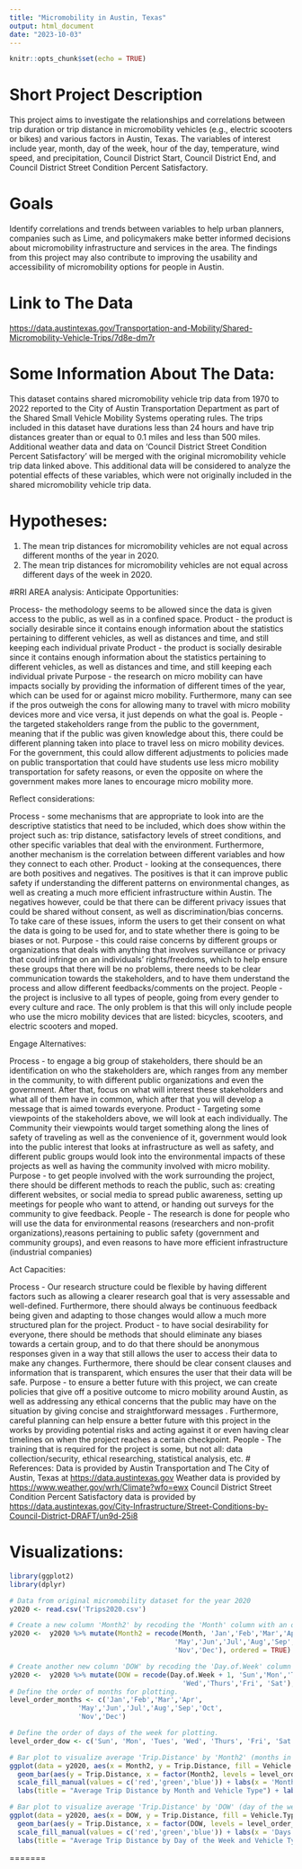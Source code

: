 ```yaml
---
title: "Micromobility in Austin, Texas"
output: html_document
date: "2023-10-03"
---
```


```r
knitr::opts_chunk$set(echo = TRUE)
```


# Short Project Description
This project aims to investigate the relationships and correlations between trip duration or trip distance in micromobility vehicles (e.g., electric scooters or bikes) and various factors in Austin, Texas. The variables of interest include year, month, day of the week, hour of the day, temperature, wind speed, and precipitation, Council District Start, Council District End, and Council District Street Condition Percent Satisfactory.

# Goals
Identify correlations and trends between variables to help urban planners, companies such as Lime, and policymakers make better informed decisions about micromobility infrastructure and services in the area. The findings from this project may also contribute to improving the usability and accessibility of micromobility options for people in Austin.

# Link to The Data
<https://data.austintexas.gov/Transportation-and-Mobility/Shared-Micromobility-Vehicle-Trips/7d8e-dm7r>

# Some Information About The Data: 
This dataset contains shared micromobility vehicle trip data from 1970 to 2022 reported to the City of Austin Transportation Department as part of the Shared Small Vehicle Mobility Systems operating rules. The trips included in this dataset have durations less than 24 hours and have trip distances greater than or equal to 0.1 miles and less than 500 miles. Additional weather data and data on 'Council District Street Condition Percent Satisfactory' will be merged with the original micromobility vehicle trip data linked above. This additional data will be considered to analyze the potential effects of these variables, which were not originally included in the shared micromobility vehicle trip data.

# Hypotheses:
1. The mean trip distances for micromobility vehicles are not equal across different months of the year in 2020.
2. The mean trip distances for micromobility vehicles are not equal across different days of the week in 2020.

#RRI AREA analysis:
Anticipate Opportunities:

Process- the methodology seems to be allowed since the data is given access to the public, as well as in a confined space. Product - the product is socially desirable since it contains enough information about the statistics pertaining to different vehicles, as well as distances and time, and still keeping each individual private
Product - the product is socially desirable since it contains enough information about the statistics pertaining to different vehicles, as well as distances and time, and still keeping each individual private
Purpose - the research on micro mobility can have impacts socially by providing the information of different times of the year, which can be used for or against micro mobility. Furthermore, many can see if the pros outweigh the cons for allowing many to travel with micro mobility devices more and vice versa, it just depends on what the goal is.
People - the targeted stakeholders range from the public to the government, meaning that if the public was given knowledge about this, there could be different planning taken into place to travel less on micro mobility devices. For the government, this could allow different adjustments to policies made on public transportation that could have students use less micro mobility transportation for safety reasons, or even the opposite on where the government makes more lanes to encourage micro mobility more.

Reflect considerations:

Process - some mechanisms that are appropriate to look into are the descriptive statistics that need to be included, which does show within the project such as: trip distance, satisfactory levels of street conditions, and other specific variables that deal with the environment. Furthermore, another mechanism is the correlation between different variables and how they connect to each other.
Product - looking at the consequences, there are both positives and negatives. The positives is that it can improve public safety if understanding the different patterns on environmental changes, as well as creating a much more efficient infrastructure within Austin. The negatives however, could be that there can be different privacy issues that could be shared without consent, as well as discrimination/bias concerns. To take care of these issues, inform the users to get their consent on what the data is going to be used for, and to state whether there is going to be biases or not.
Purpose - this could raise concerns by different groups or organizations that deals with anything that involves surveillance or privacy that could infringe on an individuals’ rights/freedoms, which to help ensure these groups that there will be no problems, there needs to be clear communication towards the stakeholders, and to have them understand the process and allow different feedbacks/comments on the project.
People - the project is inclusive to all types of people, going from every gender to every culture and race. The only problem is that this will only include people who use the micro mobility devices that are listed: bicycles, scooters, and electric scooters and moped.

Engage Alternatives:

Process - to engage a big group of stakeholders, there should be an identification on who the stakeholders are, which ranges from any member in the community, to with different public organizations and even the government. After that, focus on what will interest these stakeholders and what all of them have in common, which after that you will develop a message that is aimed towards everyone.
Product - Targeting some viewpoints of the stakeholders above, we will look at each individually. The Community their viewpoints would target something along the lines of safety of traveling as well as the convenience of it, government would look into the public interest that looks at infrastructure as well as safety, and different public groups would look into the environmental impacts of these projects as well as having the community involved with micro mobility.
Purpose - to get people involved with the work surrounding the project, there should be different methods to reach the public, such as: creating different websites, or social media to spread public awareness, setting up meetings for people who want to attend, or handing out surveys for the community to give feedback.
People - The research is done for people who will use the data for environmental reasons (researchers and non-profit organizations),reasons pertaining to public safety (government and community groups), and even reasons to have more efficient infrastructure (industrial companies)

Act Capacities:

Process - Our research structure could be flexible by having different factors such as allowing a clearer research goal that is very assessable and well-defined. Furthermore, there should always be continuous feedback being given and adapting to those changes would allow a much more structured plan for the project.
Product - to have social desirability for everyone, there should be methods that should eliminate any biases towards a certain group, and to do that there should be anonymous responses given in a way that still allows the user to access their data to make any changes. Furthermore, there should be clear consent clauses and information that is transparent, which ensures the user that their data will be safe.
Purpose - to ensure a better future with this project, we can create policies that give off a positive outcome to micro mobility around Austin, as well as addressing any ethical concerns that the public may have on the situation by giving concise and straightforward messages . Furthermore, careful planning can help ensure a better future with this project in the works by providing potential risks and acting against it or even having clear timelines on when the project reaches a certain checkpoint.
People - The training that is required for the project is some, but not all: data collection/security, ethical researching, statistical analysis, etc.
# References:
Data is provided by Austin Transportation and The City of Austin, Texas at <https://data.austintexas.gov>
Weather data is provided by <https://www.weather.gov/wrh/Climate?wfo=ewx>
Council District Street Condition Percent Satisfactory data is provided by <https://data.austintexas.gov/City-Infrastructure/Street-Conditions-by-Council-District-DRAFT/un9d-25i8>

# Visualizations:
```r
library(ggplot2)
library(dplyr)

# Data from original micromobility dataset for the year 2020
y2020 <- read.csv('Trips2020.csv')

# Create a new column 'Month2' by recoding the 'Month' column with an ordered factor.
y2020 <-  y2020 %>% mutate(Month2 = recode(Month, 'Jan','Feb','Mar','Apr',
                                         'May','Jun','Jul','Aug','Sep','Oct',
                                         'Nov','Dec'), ordered = TRUE)

# Create another new column 'DOW' by recoding the 'Day.of.Week' column with an ordered factor.
y2020 <-  y2020 %>% mutate(DOW = recode(Day.of.Week + 1, 'Sun','Mon','Tues',
                                           'Wed','Thurs','Fri', 'Sat'), ordered = TRUE)
# Define the order of months for plotting.
level_order_months <- c('Jan','Feb','Mar','Apr',
                 'May','Jun','Jul','Aug','Sep','Oct',
                 'Nov','Dec')

# Define the order of days of the week for plotting.
level_order_dow <- c('Sun', 'Mon', 'Tues', 'Wed', 'Thurs', 'Fri', 'Sat')

# Bar plot to visualize average 'Trip.Distance' by 'Month2' (months in order) and 'Vehicle.Type'.
ggplot(data = y2020, aes(x = Month2, y = Trip.Distance, fill = Vehicle.Type)) + 
  geom_bar(aes(y = Trip.Distance, x = factor(Month2, levels = level_order_months)), stat = 'summary', fun = mean) + 
  scale_fill_manual(values = c('red','green','blue')) + labs(x = 'Month', y = 'Trip Distance') +
  labs(title = "Average Trip Distance by Month and Vehicle Type") + labs(fill = "Vehicle Type")

# Bar plot to visualize average 'Trip.Distance' by 'DOW' (day of the week) and 'Vehicle.Type'.
ggplot(data = y2020, aes(x = DOW, y = Trip.Distance, fill = Vehicle.Type)) + 
  geom_bar(aes(y = Trip.Distance, x = factor(DOW, levels = level_order_dow)), stat = 'summary', fun = mean) + 
  scale_fill_manual(values = c('red','green','blue')) + labs(x = 'Days of the Week', y = 'Trip Distance') +
  labs(title = "Average Trip Distance by Day of the Week and Vehicle Type") + labs(fill = "Vehicle Type")
```
=======
